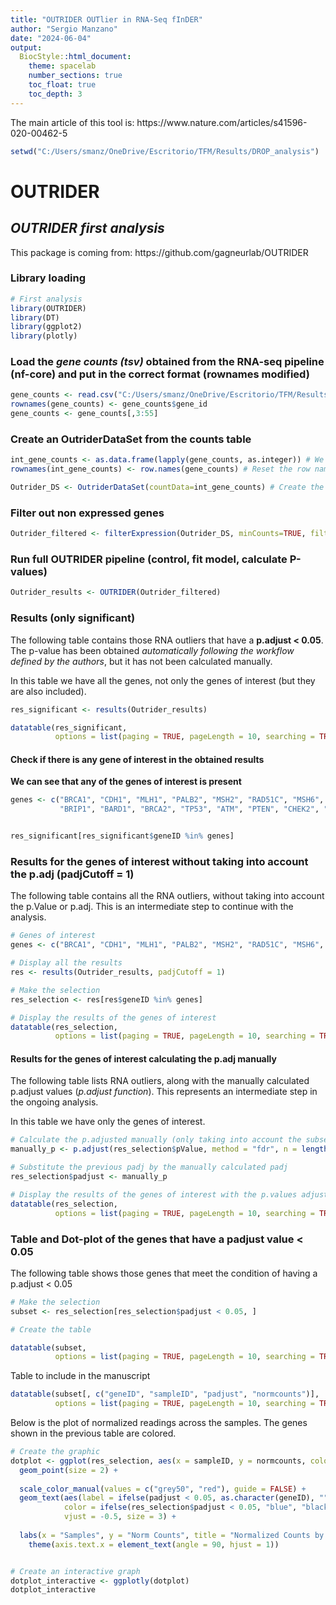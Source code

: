 ---
title: "OUTRIDER OUTlier in RNA-Seq fInDER"
author: "Sergio Manzano"
date: "2024-06-04"
output:
  BiocStyle::html_document:
    theme: spacelab
    number_sections: true
    toc_float: true
    toc_depth: 3
---

The main article of this tool is: https://www.nature.com/articles/s41596-020-00462-5

```{r, echo=FALSE}

setwd("C:/Users/smanz/OneDrive/Escritorio/TFM/Results/DROP_analysis")

```


# **OUTRIDER**

## *OUTRIDER first analysis*

This package is coming from: https://github.com/gagneurlab/OUTRIDER

### Library loading

```{r, warning=FALSE, message=FALSE}

# First analysis
library(OUTRIDER)
library(DT)
library(ggplot2)
library(plotly)

```

### Load the *gene counts (tsv)* obtained from the RNA-seq pipeline (nf-core) and put in the correct format (rownames modified)

```{r}

gene_counts <- read.csv("C:/Users/smanz/OneDrive/Escritorio/TFM/Results/DROP_analysis/salmon.merged.gene_counts.tsv", sep = "\t")
rownames(gene_counts) <- gene_counts$gene_id
gene_counts <- gene_counts[,3:55]

```

### Create an OutriderDataSet from the counts table

```{r}

int_gene_counts <- as.data.frame(lapply(gene_counts, as.integer)) # We need to convert all the count values to integer numbers
rownames(int_gene_counts) <- row.names(gene_counts) # Reset the row names

Outrider_DS <- OutriderDataSet(countData=int_gene_counts) # Create the outrider data set

```

### Filter out non expressed genes

```{r}

Outrider_filtered <- filterExpression(Outrider_DS, minCounts=TRUE, filterGenes=TRUE)

```

### Run full OUTRIDER pipeline (control, fit model, calculate P-values)

```{r, warning=FALSE, message=FALSE}

Outrider_results <- OUTRIDER(Outrider_filtered)

```
### Results (only significant)

The following table contains those RNA outliers that have a **p.adjust < 0.05**. The p-value has been obtained *automatically following the workflow defined by the authors*, but it has not been calculated manually.

In this table we have all the genes, not only the genes of interest (but they are also included).

```{r}

res_significant <- results(Outrider_results) 

datatable(res_significant, 
          options = list(paging = TRUE, pageLength = 10, searching = TRUE, ordering = TRUE, info = TRUE))

```

#### Check if there is any gene of interest in the obtained results

**We can see that any of the genes of interest is present**

```{r}

genes <- c("BRCA1", "CDH1", "MLH1", "PALB2", "MSH2", "RAD51C", "MSH6", 
           "BRIP1", "BARD1", "BRCA2", "TP53", "ATM", "PTEN", "CHEK2", "RAD51D")


res_significant[res_significant$geneID %in% genes]

```


### Results for the genes of interest without taking into account the p.adj (padjCutoff = 1)

The following table contains all the RNA outliers, without taking into account the p.Value or p.adj. This is an intermediate step to continue with the analysis.

```{r}

# Genes of interest
genes <- c("BRCA1", "CDH1", "MLH1", "PALB2", "MSH2", "RAD51C", "MSH6", "BRIP1", "BARD1", "BRCA2", "TP53", "ATM", "PTEN", "CHEK2", "RAD51D")

# Display all the results
res <- results(Outrider_results, padjCutoff = 1) 

# Make the selection
res_selection <- res[res$geneID %in% genes]

# Display the results of the genes of interest 
datatable(res_selection, 
          options = list(paging = TRUE, pageLength = 10, searching = TRUE, ordering = TRUE, info = TRUE))


```


#### Results for the genes of interest calculating the p.adj manually

The following table lists RNA outliers, along with the manually calculated p.adjust values (*p.adjust function*). This represents an intermediate step in the ongoing analysis.

In this table we have only the genes of interest.

```{r}

# Calculate the p.adjusted manually (only taking into account the subset of values)
manually_p <- p.adjust(res_selection$pValue, method = "fdr", n = length(res_selection$pValue))

# Substitute the previous padj by the manually calculated padj
res_selection$padjust <- manually_p

# Display the results of the genes of interest with the p.values adjusted manually
datatable(res_selection, 
          options = list(paging = TRUE, pageLength = 10, searching = TRUE, ordering = TRUE, info = TRUE))


```

### Table and Dot-plot of the genes that have a padjust value < 0.05

The following table shows those genes that meet the condition of having a p.adjust < 0.05

```{r}

# Make the selection
subset <- res_selection[res_selection$padjust < 0.05, ]

# Create the table

datatable(subset, 
          options = list(paging = TRUE, pageLength = 10, searching = TRUE, ordering = TRUE, info = TRUE))

```

Table to include in the manuscript

```{r}

datatable(subset[, c("geneID", "sampleID", "padjust", "normcounts")], 
          options = list(paging = TRUE, pageLength = 10, searching = TRUE, ordering = TRUE, info = TRUE))


```

Below is the plot of normalized readings across the samples. The genes shown in the previous table are colored.

```{r Normcounts plot, fig.align='center'}

# Create the graphic
dotplot <- ggplot(res_selection, aes(x = sampleID, y = normcounts, color = padjust < 0.05)) +
  geom_point(size = 2) +
  
  scale_color_manual(values = c("grey50", "red"), guide = FALSE) +
  geom_text(aes(label = ifelse(padjust < 0.05, as.character(geneID), "")),
            color = ifelse(res_selection$padjust < 0.05, "blue", "black"),
            vjust = -0.5, size = 3) +
  
  labs(x = "Samples", y = "Norm Counts", title = "Normalized Counts by Samples") +
    theme(axis.text.x = element_text(angle = 90, hjust = 1)) 


# Create an interactive graph
dotplot_interactive <- ggplotly(dotplot)
dotplot_interactive

```
